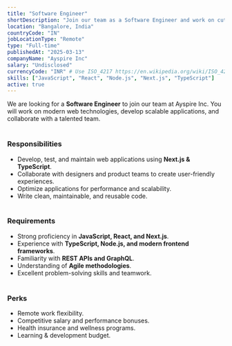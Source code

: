 ```yaml
---
title: "Software Engineer"
shortDescription: "Join our team as a Software Engineer and work on cutting-edge technologies."
location: "Bangalore, India"
countryCode: "IN"
jobLocationType: "Remote"
type: "Full-time"
publishedAt: "2025-03-13"
companyName: "Ayspire Inc"
salary: "Undisclosed"
currencyCode: "INR" # Use ISO_4217 https://en.wikipedia.org/wiki/ISO_4217
skills: ["JavaScript", "React", "Node.js", "Next.js", "TypeScript"]
active: true
---
```


We are looking for a **Software Engineer** to join our team at Ayspire Inc. You will work on modern web technologies, develop scalable applications, and collaborate with a talented team.
<br/><br/>

### **Responsibilities**
- Develop, test, and maintain web applications using **Next.js & TypeScript**.
- Collaborate with designers and product teams to create user-friendly experiences.
- Optimize applications for performance and scalability.
- Write clean, maintainable, and reusable code.
<br/><br/>

### **Requirements**
- Strong proficiency in **JavaScript, React, and Next.js**.
- Experience with **TypeScript, Node.js, and modern frontend frameworks**.
- Familiarity with **REST APIs and GraphQL**.
- Understanding of **Agile methodologies**.
- Excellent problem-solving skills and teamwork.
<br/><br/>

### **Perks**
- Remote work flexibility.
- Competitive salary and performance bonuses.
- Health insurance and wellness programs.
- Learning & development budget.
<br/><br/>

